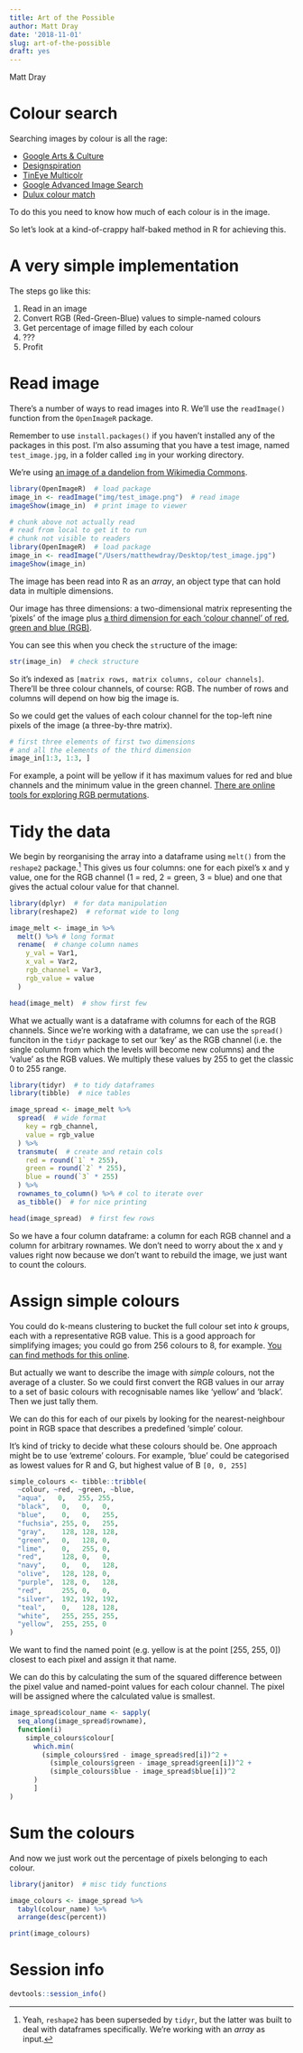 ```yaml
---
title: Art of the Possible
author: Matt Dray
date: '2018-11-01'
slug: art-of-the-possible
draft: yes
---
```


Matt Dray

# Colour search

Searching images by colour is all the rage:

* [Google Arts & Culture](https://artsexperiments.withgoogle.com/artpalette/colors/a46053-433932-c2ad8f-b5996a-746251)
* [Designspiration](https://www.designspiration.net/search/saves/?q=%2389ebd7%20%23afff11%20%23e5ff91%20%23ff9775%20%23f38d00)
* [TinEye Multicolr](https://labs.tineye.com/multicolr/)
* [Google Advanced Image Search](https://www.google.co.uk/advanced_image_search)
* [Dulux colour match](https://www.dulux.co.uk/en/articles/dulux-visualizer-app)

To do this you need to know how much of each colour is in the image.

So let's look at a kind-of-crappy half-baked method in R for achieving this.

# A very simple implementation

The steps go like this:

1. Read in an image
2. Convert RGB (Red-Green-Blue) values to simple-named colours
3. Get percentage of image filled by each colour
4. ???
5. Profit

# Read image

There's a number of ways to read images into R. We'll use the `readImage()` function from the `OpenImageR` package.

Remember to use `install.packages()` if you haven't installed any of the packages in this post. I'm also assuming that you have a test image, named `test_image.jpg`, in a folder called `img` in your working directory.

We're using [an image of a dandelion from Wikimedia Commons](https://commons.wikimedia.org/wiki/Flowers#/media/File:L%C3%B6wenzahn-JJ5.jpg).

```r
library(OpenImageR)  # load package
image_in <- readImage("img/test_image.png")  # read image
imageShow(image_in)  # print image to viewer
```

```r
# chunk above not actually read
# read from local to get it to run
# chunk not visible to readers
library(OpenImageR)  # load package
image_in <- readImage("/Users/matthewdray/Desktop/test_image.jpg")
imageShow(image_in)
```

The image has been read into R as an *array*, an object type that can hold data in multiple dimensions.

Our image has three dimensions: a two-dimensional matrix representing the 'pixels' of the image plus [a third dimension for each 'colour channel' of red, green and blue (RGB)](https://en.wikipedia.org/wiki/Channel_(digital_image)).

You can see this when you check the `str`ucture of the image:

```r
str(image_in)  # check structure
```

So it's indexed as `[matrix rows, matrix columns, colour channels]`. There'll be three colour channels, of course: RGB. The number of rows and columns will depend on how big the image is.

So we could get the values of each colour channel for the top-left nine pixels of the image (a three-by-thre matrix).

```r
# first three elements of first two dimensions
# and all the elements of the third dimension
image_in[1:3, 1:3, ]
```

For example, a point will be yellow if it has maximum values for red and blue channels and the minimum value in the green channel. [There are online tools for exploring RGB permutations](http://web.stanford.edu/class/cs101/image-rgb-explorer.html).

# Tidy the data

We begin by reorganising the array into a dataframe using `melt()` from the `reshape2` package.[^reshape2] This gives us four columns: one for each pixel's x and y value, one for the RGB channel (1 = red, 2 = green, 3 = blue) and one that gives the actual colour value for that channel.

```r
library(dplyr)  # for data manipulation
library(reshape2)  # reformat wide to long

image_melt <- image_in %>%
  melt() %>% # long format
  rename(  # change column names
    y_val = Var1,
    x_val = Var2,
    rgb_channel = Var3,
    rgb_value = value
  )

head(image_melt)  # show first few
```

What we actually want is a dataframe with columns for each of the RGB channels. Since we're working with a dataframe, we can use the `spread()` funciton in the `tidyr` package to set our 'key' as the RGB channel (i.e. the single column from which the levels will become new columns) and the 'value' as the RGB values. We multiply these values by 255 to get the classic 0 to 255 range. 

```r
library(tidyr)  # to tidy dataframes
library(tibble)  # nice tables

image_spread <- image_melt %>% 
  spread(  # wide format
    key = rgb_channel,
    value = rgb_value
  ) %>% 
  transmute(  # create and retain cols 
    red = round(`1` * 255),
    green = round(`2` * 255),
    blue = round(`3` * 255)
  ) %>%
  rownames_to_column() %>% # col to iterate over
  as_tibble()  # for nice printing

head(image_spread)  # first few rows
```

So we have a four column dataframe: a column for each RGB channel and a column for arbitrary rownames. We don't need to worry about the x and y values right now because we don't want to rebuild the image, we just want to count the colours. 

# Assign simple colours

You could do k-means clustering to bucket the full colour set into *k* groups, each with a representative RGB value. This is a good approach for simplifying images; you could go from 256 colours to 8, for example. [You can find methods for this online]().

But actually we want to describe the image with *simple* colours, not the average of a cluster. So we could first convert the RGB values in our array to a set of basic colours with recognisable names like 'yellow' and 'black'. Then we just tally them.

We can do this for each of our pixels by looking for the nearest-neighbour point in RGB space that describes a predefined 'simple' colour. 

It's kind of tricky to decide what these colours should be. One approach might be to use 'extreme' colours. For example, 'blue' could be categorised as lowest values for R and G, but highest value of B `[0, 0, 255]`

```r
simple_colours <- tibble::tribble(
  ~colour, ~red, ~green, ~blue,
  "aqua",   0,   255, 255,
  "black",   0,   0,   0,
  "blue",    0,   0,   255,
  "fuchsia", 255, 0,   255,
  "gray",    128, 128, 128,
  "green",   0,   128, 0,
  "lime",    0,   255, 0,
  "red",     128, 0,   0,
  "navy",    0,   0,   128,
  "olive",   128, 128, 0,
  "purple",  128, 0,   128,
  "red",     255, 0,   0,
  "silver",  192, 192, 192,
  "teal",    0,   128, 128,
  "white",   255, 255, 255,
  "yellow",  255, 255, 0
)
```

We want to find the named point (e.g. yellow is at the point [255, 255, 0]) closest to each pixel and assign it that name.

We can do this by calculating the sum of the squared difference between the pixel value and named-point values for each colour channel. The pixel will be assigned where the calculated value is smallest.

```r
image_spread$colour_name <- sapply(
  seq_along(image_spread$rowname),
  function(i) 
    simple_colours$colour[
      which.min(
        (simple_colours$red - image_spread$red[i])^2 +
          (simple_colours$green - image_spread$green[i])^2 +
          (simple_colours$blue - image_spread$blue[i])^2
      )
      ]
)
```

# Sum the colours

And now we just work out the percentage of pixels belonging to each colour.

```r
library(janitor)  # misc tidy functions

image_colours <- image_spread %>% 
  tabyl(colour_name) %>% 
  arrange(desc(percent))

print(image_colours)
```

# Session info

```r
devtools::session_info()
```

[^reshape2]: Yeah, `reshape2` has been superseded by `tidyr`, but the latter was built to deal with dataframes specifically. We're working with an *array* as input. 